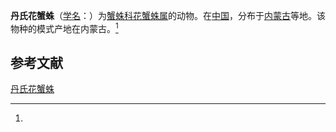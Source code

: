 {{Speciesbox
| name = 丹氏花蟹蛛
| status = 
| status_system = 
| image = 
| genus = Xysticus
| species = denisi
| authority = (Schenkel, 1963)<ref name='id14625'>{{cite web| url =http://www.bioinfo.cn/db05/BjdwSpecies.php?action=view&id=14625| title =丹氏花蟹蛛| work =《中国动物物种编目数据库》| publisher =中国科学院微生物研究所| author =中国科学院动物研究所| accessdate =2009-04-28| deadurl =yes| archiveurl =https://web.archive.org/web/20160305002426/http://www.bioinfo.cn/db05/BjdwSpecies.php?action=view&id=14625| archivedate =2016-03-05}}</ref>
}}

'''丹氏花蟹蛛'''（[[学名|学名]]：{{lang|la|''Xysticus denisi''}}）为[[蟹蛛科|蟹蛛科]][[花蟹蛛属|花蟹蛛属]]的动物。在[[中国|中国]]，分布于[[内蒙古|内蒙古]]等地。该物种的模式产地在内蒙古。<ref name='id14625'/>

== 参考文献 ==
{{reflist}}

{{Wikispecies|Xysticus denisi}}
{{Taxonbar|from=Q3147661}}

[[Category:花蟹蛛属|丹氏花蟹蛛]]


{{蜘蛛小作品}}